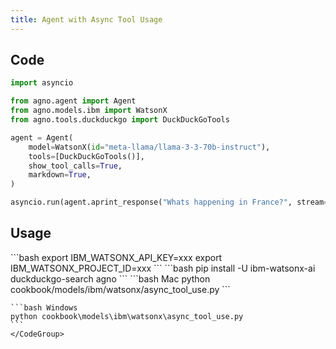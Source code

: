 ```yaml
---
title: Agent with Async Tool Usage
---
```


## Code

```python cookbook/models/ibm/watsonx/async_tool_use.py
import asyncio

from agno.agent import Agent
from agno.models.ibm import WatsonX
from agno.tools.duckduckgo import DuckDuckGoTools

agent = Agent(
    model=WatsonX(id="meta-llama/llama-3-3-70b-instruct"),
    tools=[DuckDuckGoTools()],
    show_tool_calls=True,
    markdown=True,
)

asyncio.run(agent.aprint_response("Whats happening in France?", stream=True))
```

## Usage

<Steps>
  <Snippet file="create-venv-step.mdx" />

  <Step title="设置您的 API 密钥">
    ```bash
    export IBM_WATSONX_API_KEY=xxx
    export IBM_WATSONX_PROJECT_ID=xxx
    ```
  </Step>

  <Step title="安装库">
    ```bash
    pip install -U ibm-watsonx-ai duckduckgo-search agno
    ```
  </Step>

  <Step title="运行 Agent">
    <CodeGroup>
    ```bash Mac
    python cookbook/models/ibm/watsonx/async_tool_use.py
    ```

    ```bash Windows
    python cookbook\models\ibm\watsonx\async_tool_use.py
    ```
    </CodeGroup>
  </Step>
</Steps>